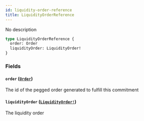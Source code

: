 ```yaml
---
id: liquidity-order-reference
title: LiquidityOrderReference
---
```


No description

```graphql
type LiquidityOrderReference {
  order: Order
  liquidityOrder: LiquidityOrder!
}
```

### Fields

#### `order` ([`Order`](/graphql/objects/order))

The id of the pegged order generated to fulfill this commitment

#### `liquidityOrder` ([`LiquidityOrder!`](/graphql/objects/liquidity-order))

The liquidity order
